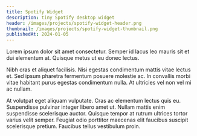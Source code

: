 ```yaml
---
title: Spotify Widget
description: tiny Spotify desktop widget
header: /images/projects/spotify-widget-header.png
thumbnail: /images/projects/spotify-widget-thumbnail.png
publishedAt: 2024-01-05
---
```


Lorem ipsum dolor sit amet consectetur. Semper id lacus leo mauris sit et dui elementum at. Quisque metus ut eu donec lectus.

Nibh cras et aliquet facilisis. Nisi egestas condimentum mattis vitae lectus et. Sed ipsum pharetra fermentum posuere molestie ac. In convallis morbi vitae habitant purus egestas condimentum nulla. At ultricies vel non vel mi ac nullam.

At volutpat eget aliquam vulputate. Cras ac elementum lectus quis eu. Suspendisse pulvinar integer libero amet ut. Nullam mattis enim suspendisse scelerisque auctor. Quisque tempor at rutrum ultrices tortor varius velit semper. Feugiat odio porttitor maecenas elit faucibus suscipit scelerisque pretium. Faucibus tellus vestibulum proin.
